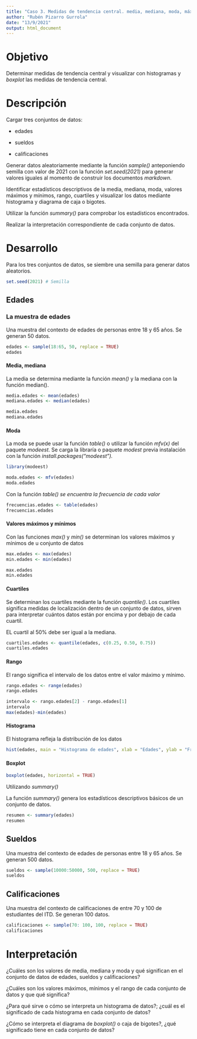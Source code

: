 ---
title: "Caso 3. Medidas de tendencia central. media, mediana, moda, máximos mínimos, rango, cuartiles, histograma y boxplot"
author: "Rubén Pizarro Gurrola"
date: "13/9/2021"
output: html_document
---

# Objetivo

Determinar medidas de tendencia central y visualizar con histogramas y *boxplot* las medidas de tendencia central.

# Descripción

Cargar tres conjuntos de datos:

-   edades

-   sueldos

-   calificaciones

Generar datos aleatoriamente mediante la función *sample()* anteponiendo semilla con valor de 2021 con la función *set.seed(2021)* para generar valores iguales al momento de construir los documentos *markdown*.

Identificar estadísticos descriptivos de la media, mediana, moda, valores máximos y mínimos, rango, cuartiles y visualizar los datos mediante histograma y diagrama de caja o bigotes.

Utilizar la función *summary()* para comprobar los estadísticos encontrados.

Realizar la interpretación correspondiente de cada conjunto de datos.

# Desarrollo

Para los tres conjuntos de datos, se siembre una semilla para generar datos aleatorios.

```{r}
set.seed(2021) # Semilla
```

## Edades

### La muestra de edades

Una muestra del contexto de edades de personas entre 18 y 65 años. Se generan 50 datos.

```{r}

edades <- sample(18:65, 50, replace = TRUE)
edades
```

#### Media, mediana 

La media se determina mediante la función *mean()* y la mediana con la función median().

```{r}
media.edades <- mean(edades)
mediana.edades <- median(edades)

media.edades
mediana.edades

```

#### Moda

La moda se puede usar la función *table()* o utilizar la función *mfv(x)* del paquete *modeest*. Se carga la libraría o paquete *modest* previa instalación con la función *install.packages("modeest").*

```{r}
library(modeest)

moda.edades <- mfv(edades)
moda.edades

```

Con la función *table() se encuentra la frecuencia de cada valor*

```{r}
frecuencias.edades <- table(edades)
frecuencias.edades

```

#### Valores máximos y mínimos

Con las funciones *max()* y *min()* se determinan los valores máximos y mínimos de u conjunto de datos

```{r}
max.edades <- max(edades)
min.edades <- min(edades)

max.edades
min.edades

```

#### Cuartiles

Se determinan los cuartiles mediante la función *quantile()*. Los cuartiles significa medidas de localización dentro de un conjunto de datos, sirven para interpretar cuántos datos están por encima y por debajo de cada cuartil.

EL cuartil al 50% debe ser igual a la mediana.

```{r}
cuartiles.edades <- quantile(edades, c(0.25, 0.50, 0.75))
cuartiles.edades

```

#### Rango

El rango significa el intervalo de los datos entre el valor máximo y mínimo.

```{r}
rango.edades <- range(edades)
rango.edades

intervalo <- rango.edades[2] - rango.edades[1]
intervalo
max(edades)-min(edades) 


```

#### Histograma

El histograma refleja la distribución de los datos

```{r}
hist(edades, main = "Histograma de edades", xlab = "Edades", ylab = "Frecuencia")

```

#### Boxplot

```{r}
boxplot(edades, horizontal = TRUE)

```

Utilizando *summary()*

La función *summary()* genera los estadísticos descriptivos básicos de un conjunto de datos.

```{r}
resumen <- summary(edades)
resumen


```

## Sueldos

Una muestra del contexto de edades de personas entre 18 y 65 años. Se generan 500 datos.

```{r}

sueldos <- sample(10000:50000, 500, replace = TRUE)
sueldos
```

## Calificaciones

Una muestra del contexto de calificaciones de entre 70 y 100 de estudiantes del ITD. Se generan 100 datos.

```{r}

calificaciones <- sample(70: 100, 100, replace = TRUE)
calificaciones
```

# Interpretación

¿Cuáles son los valores de media, mediana y moda y qué significan en el conjunto de datos de edades, sueldos y calificaciones?

¿Cuáles son los valores máximos, mínimos y el rango de cada conjunto de datos y que qué significa?

¿Para qué sirve o cómo se interpreta un histograma de datos?; ¿cuál es el significado de cada histograma en cada conjunto de datos?

¿Cómo se interpreta el diagrama de *boxplot()* o caja de bigotes?, ¿qué significado tiene en cada conjunto de datos?
